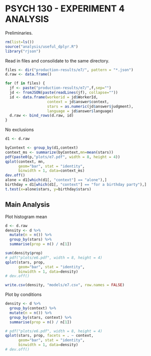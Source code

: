 PSYCH 130 - EXPERIMENT 4 ANALYSIS
=================================

Preliminaries.

```r
rm(list=ls())
source("analysis/useful_dplyr.R")
library("rjson")
```

Read in files and consolidate to the same directory. 

```r

files <- dir("production-results/e7/", pattern = "*.json")
d.raw <- data.frame()

for (f in files) {
  jf <- paste("production-results/e7/",f,sep="")
  jd <- fromJSON(paste(readLines(jf), collapse=""))
  id <- data.frame(workerid = jd$WorkerId, 
                   context = jd$answer$context,
                   stars = as.numeric(jd$answer$judgment),
                   language = jd$answer$language)
  d.raw <- bind_rows(d.raw, id)
}
```

No exclusions 

```r
d1 <- d.raw

byContext <- group_by(d1,context)
context_ms <- summarize(byContext,mn=mean(stars))
pdf(paste0(p,"plots/e7.pdf", width = 8, height = 4))
qplot(context, mn,
      geom="bar", stat = "identity",
      binwidth = 1, data=context_ms)
dev.off()
alone = d1[which(d1[, "context"] == "alone"),]
birthday = d1[which(d1[, "context"] == "for a birthday party"),]
t.test(x=alone$stars, y=birthday$stars)
```

Main Analysis
-------------

Plot histogram mean

```r

d <- d.raw
density <- d %>%
  mutate(n = n()) %>%
  group_by(stars) %>%
  summarise(prop = n() / n[1])

sum(density$prop)
# pdf("plots/e6.pdf", width = 8, height = 4)
qplot(stars, prop, 
      geom="bar", stat = "identity",
      binwidth = 1, data=density)
# dev.off()

write.csv(density, "models/e7.csv", row.names = FALSE)
```

Plot by conditions

```r
density <- d %>%
  group_by(context) %>%
  mutate(n = n()) %>%
  group_by(stars, context) %>%
  summarise(prop = n() / n[1])

# pdf("plots/e6.pdf", width = 8, height = 4)
qplot(stars, prop, facets = . ~ context, 
      geom="bar", stat = "identity",
      binwidth = 1, data=density)
# dev.off()


```
